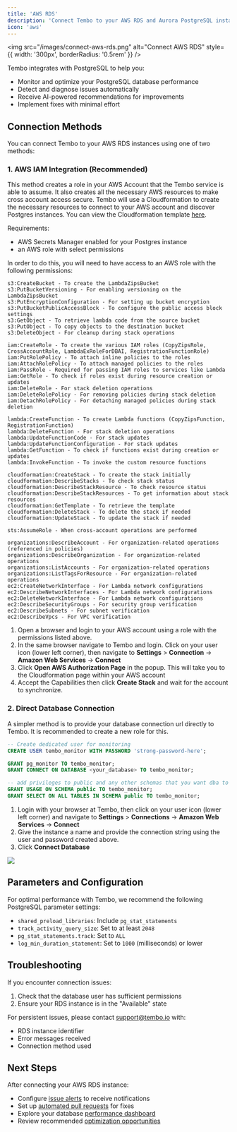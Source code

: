 ```yaml
---
title: 'AWS RDS'
description: 'Connect Tembo to your AWS RDS and Aurora PostgreSQL instances for automated monitoring, optimization, and issue resolution.'
icon: 'aws'
---
```


<img
	src="/images/connect-aws-rds.png"
	alt="Connect AWS RDS"
	style={{ width: '300px', borderRadius: '0.5rem' }}
/>

Tembo integrates with PostgreSQL to help you:

- Monitor and optimize your PostgreSQL database performance
- Detect and diagnose issues automatically
- Receive AI-powered recommendations for improvements
- Implement fixes with minimal effort

## Connection Methods

You can connect Tembo to your AWS RDS instances using one of two methods:

### 1. AWS IAM Integration (Recommended)

This method creates a role in your AWS Account that the Tembo service is able to assume.
It also creates all the necessary AWS resources to make cross account access secure.
Tembo will use a Cloudformation to create the necessary resources to connect to your AWS account and discover Postgres instances.
You can view the Cloudformation template [here](https://cdb-plat-use1-prod-dbaai-prod-cf-templates.s3.us-east-1.amazonaws.com/cross-account-cf-template.yaml).

Requirements:

- AWS Secrets Manager enabled for your Postgres instance
- an AWS role with select permissions

In order to do this, you will need to have access to an AWS role with the following permissions:

```plaintext
s3:CreateBucket - To create the LambdaZipsBucket
s3:PutBucketVersioning - For enabling versioning on the LambdaZipsBucket
s3:PutEncryptionConfiguration - For setting up bucket encryption
s3:PutBucketPublicAccessBlock - To configure the public access block settings
s3:GetObject - To retrieve lambda code from the source bucket
s3:PutObject - To copy objects to the destination bucket
s3:DeleteObject - For cleanup during stack operations

iam:CreateRole - To create the various IAM roles (CopyZipsRole, CrossAccountRole, LambdaExRoleForDBAI, RegistrationFunctionRole)
iam:PutRolePolicy - To attach inline policies to the roles
iam:AttachRolePolicy - To attach managed policies to the roles
iam:PassRole - Required for passing IAM roles to services like Lambda
iam:GetRole - To check if roles exist during resource creation or updates
iam:DeleteRole - For stack deletion operations
iam:DeleteRolePolicy - For removing policies during stack deletion
iam:DetachRolePolicy - For detaching managed policies during stack deletion

lambda:CreateFunction - To create Lambda functions (CopyZipsFunction, RegistrationFunction)
lambda:DeleteFunction - For stack deletion operations
lambda:UpdateFunctionCode - For stack updates
lambda:UpdateFunctionConfiguration - For stack updates
lambda:GetFunction - To check if functions exist during creation or updates
lambda:InvokeFunction - To invoke the custom resource functions

cloudformation:CreateStack - To create the stack initially
cloudformation:DescribeStacks - To check stack status
cloudformation:DescribeStackResource - To check resource status
cloudformation:DescribeStackResources - To get information about stack resources
cloudformation:GetTemplate - To retrieve the template
cloudformation:DeleteStack - To delete the stack if needed
cloudformation:UpdateStack - To update the stack if needed

sts:AssumeRole - When cross-account operations are performed

organizations:DescribeAccount - For organization-related operations (referenced in policies)
organizations:DescribeOrganization - For organization-related operations
organizations:ListAccounts - For organization-related operations
organizations:ListTagsForResource - For organization-related operations
ec2:CreateNetworkInterface - For Lambda network configurations
ec2:DescribeNetworkInterfaces - For Lambda network configurations
ec2:DeleteNetworkInterface - For Lambda network configurations
ec2:DescribeSecurityGroups - For security group verification
ec2:DescribeSubnets - For subnet verification
ec2:DescribeVpcs - For VPC verification
```

1. Open a browser and login to your AWS account using a role with the permissions listed above.
2. In the same browser navigate to Tembo and login. Click on your user icon (lower left corner), then navigate to **Settings** > **Connection** -> **Amazon Web Services** -> **Connect**
3. Click **Open AWS Authorization Page** in the popup. This will take you to the Cloudformation page within your AWS account
4. Accept the Capabilities then click **Create Stack** and wait for the account to synchronize.

### 2. Direct Database Connection

A simpler method is to provide your database connection url directly to Tembo.
It is recommended to create a new role for this.

```sql
-- Create dedicated user for monitoring
CREATE USER tembo_monitor WITH PASSWORD 'strong-password-here';

GRANT pg_monitor TO tembo_monitor;
GRANT CONNECT ON DATABASE <your_database> TO tembo_monitor;

-- add privileges to public and any other schemas that you want dba to be able to read
GRANT USAGE ON SCHEMA public TO tembo_monitor;
GRANT SELECT ON ALL TABLES IN SCHEMA public TO tembo_monitor;
```

1. Login with your browser at Tembo, then click on your user icon (lower left corner) and navigate to **Settings** > **Connections** -> **Amazon Web Services** -> **Connect**
2. Give the instance a name and provide the connection string using the user and password created above.
3. Click **Connect Database**

![](/images/direct-connection.png)

## Parameters and Configuration

For optimal performance with Tembo, we recommend the following PostgreSQL parameter settings:

- `shared_preload_libraries`: Include `pg_stat_statements`
- `track_activity_query_size`: Set to at least `2048`
- `pg_stat_statements.track`: Set to `ALL`
- `log_min_duration_statement`: Set to `1000` (milliseconds) or lower

## Troubleshooting

If you encounter connection issues:

1. Check that the database user has sufficient permissions
2. Ensure your RDS instance is in the "Available" state

For persistent issues, please contact support@tembo.io with:

- RDS instance identifier
- Error messages received
- Connection method used

## Next Steps

After connecting your AWS RDS instance:

- Configure [issue alerts](/solving/issues) to receive notifications
- Set up [automated pull requests](/solving/pull-requests) for fixes
- Explore your database [performance dashboard](/dashboard)
- Review recommended [optimization opportunities](/optimization)
